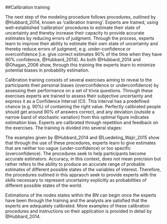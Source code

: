 ##Calibration training

The next step of the modeling procedure follows procedures, outlined by @Hubbard_2014, known as ‘calibration training’. Experts are trained, using well-established ‘calibration’ procedures to estimate their state of uncertainty and thereby increase their capacity to provide accurate estimates by reducing errors of judgment. Through the process, experts learn to improve their ability to estimate their own state of uncertainty and thereby reduce errors of judgment, e.g. under-confidence or overconfidence [i.e. give correct estimates 90% of the time when they have 90% confidence, @Hubbard_2014]. As both @Hubbard_2014 and @Ohagan_2006 show, through this training the experts learn to minimize potential biases in probability estimation. 

Calibration training consists of several exercises aiming to reveal to the participants their personal biases (overconfidence or underconfidence) by assessing their performance on a set of trivia questions. Through these exercises experts are trained to assess their subjective uncertainty and express it as a Confidence Interval (CI). This interval has a predefined chance (e.g. 90%) of containing the right value.  Perfectly calibrated people should get around 90% of answers correct, and any deviation (outside a narrow band of stochastic variation) from this optimal figure indicates estimation bias. Experts are calibrated through repetition and feedback on the exercises. The training is divided into several stages:

\begin{enumerate}
  \item The concepts of calibration are presented to the participants, along with the empirical evidence that assessing uncertainty is not a skill that arises automatically from experience but a general skill that can be gained through training in quantification techniques.
\item Participants benchmark their “natural” skills in quantifying their own uncertainty. To this end, they take a short quiz aimed to help them determine their initial level of overconfidence.
\item Methods of self-calibration proposed by Hubbard (2014), are provided such as: 
\begin{itemize}
  \item The “equivalent bet test”: Participants are invited to imagine a spinning dial on a circle that is 10% red and 90% green. They are asked to imagine that if the real answer falls within the range they selected, they win 100 dollars, or they can choose to spin the dial and if the arrow lands on green are they win 100 dollars. If they prefer the dial over the wheel they do not have 90% confidence in their answer (overconfident) and if they choose their answer instead of the wheel, their confidence level is higher than 90% (underconfident). 
  \item The test of “considering two pros and two cons”: Participants are invited to imagine that the limits that they provided for their estimate range are wrong. They then consider different possible explanations for thy these are wrong and, if any insights arise, they adjust accordingly.  
  \item The “absurdity test”: Participants are invited to create distributions that they are sure are wildly broader than the actual 90% confidence range. They then slowly reduce their ranges down to a more reasonable distribution while considering the logic behind the reduction.
  \end{itemize}
\item Participants work on two types of exercises: (1) 90% CI questions and (2) binary questions. In the 90% CI questions, they are asked to provide a range (a lower bound and an upper bound) for which there is a 90% chance that it includes the right answer. In the binary questions, they answer whether each of a series of statements is true or false and then give the probability they think their answer is the right one. This is an iterative process: they give their answers, compare with the true values and test again.
\end{enumerate}

The examples given by @Hubbard_2014 and @Luedeling_Wajir_2015 show that through the use of these procedures, experts learn to give estimates that are neither too vague (under-confidence) or too specific (overconfidence). The procedures seek to help participants become accurate estimators. Accuracy, in this context, does not mean precision but rather refers to the ability to produce an accurate range of probable estimates of different possible states of the variables of interest. Therefore, the procedures outlined in this appraoch seek to provide experts with the skills necessary to represent uncertainty explicitly as probabilities of different possible states of the world. 

Estimations of the nodes states within the BN can begin once the experts have been through the training and the analysts are satisfied that the experts are adequately calibrated. More examples of these calibration procedures and instructions on their application is provided in detail by @Hubbard_2014.

